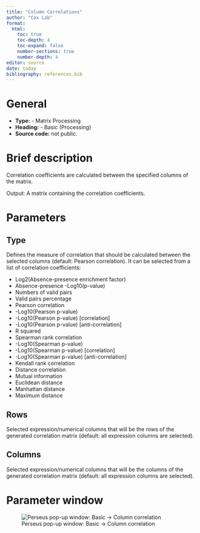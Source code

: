 ```yaml
---
title: "Column Correlations"
author: "Cox Lab"
format: 
  html:
    toc: true
    toc-depth: 4
    toc-expand: false
    number-sections: true
    number-depth: 4
editor: source
date: today
bibliography: references.bib
---
```


# General

  * **Type:** - Matrix Processing
  * **Heading:** - Basic (Processing)
  * **Source code:** not public.

# Brief description

Correlation coefficients are calculated between the specified columns of the matrix.

Output: A matrix containing the correlation coefficients.

<!-- This comment and the line above it must be preserved when editing this file!
The recommended sections are these, but they may be changed on a case by case basis.
===== Detailed description =====
===== Parameters =====
===== Theoretical background =====
===== Examples =====
Make changes only below this line! -->

# Parameters

## Type

Defines the measure of correlation that should be calculated between the selected columns (default: Pearson correlation). It can be selected from a list of correlation coefficients:

-   Log2(Absence-presence enrichment factor)
-   Absence-presence -Log10(p-value)
-   Numbers of valid pairs
-   Valid pairs percentage
-   Pearson correlation
-   -Log10(Pearson p-value)
-   -Log10(Pearson p-value) \[correlation\]
-   -Log10(Pearson p-value) \[anti-correlation\]
-   R squared
-   Spearman rank correlation
-   -Log10(Spearman p-value)
-   -Log10(Spearman p-value) \[correlation\]
-   -Log10(Spearman p-value) \[anti-correlation\]
-   Kendall rank correlation
-   Distance correlation
-   Mutual information
-   Euclidean distance
-   Manhattan distance
-   Maximum distance

## Rows

Selected expression/numerical columns that will be the rows of the generated correlation matrix (default: all expression columns are selected).

## Columns

Selected expression/numerical columns that will be the columns of the generated correlation matrix (default: all expression columns are selected).

# Parameter window

![Perseus pop-up window: Basic -\> Column correlation](images/basic-column_correlation-edited.png)
